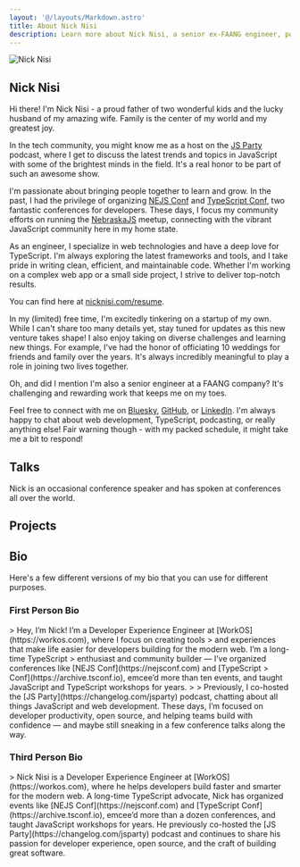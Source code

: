 ```yaml
---
layout: '@/layouts/Markdown.astro'
title: About Nick Nisi
description: Learn more about Nick Nisi, a senior ex-FAANG engineer, podcast host, and conference speaker.
---
```



<section>
	<div class="flex flex-col items-center">
		<Image alt="Nick Nisi" width={512} height={512} class="h-64 w-64 rounded-full" src={profileImg} quaility="max" />
		<h1>Nick Nisi</h1>
	</div>
</section>


Hi there! I'm Nick Nisi - a proud father of two wonderful kids and the lucky husband of my amazing wife. Family is the center of my world and my greatest joy.

In the tech community, you might know me as a host on the [JS Party](https://jsparty.fm) podcast, where I get to discuss the latest trends and topics in JavaScript with some of the brightest minds in the field. It's a real honor to be part of such an awesome show.

I'm passionate about bringing people together to learn and grow. In the past, I had the privilege of organizing [NEJS Conf](https://nejsconf.com) and [TypeScript Conf](https://archive.tsconf.io/2021/), two fantastic conferences for developers. These days, I focus my community efforts on running the [NebraskaJS](https://nebraskajs.com) meetup, connecting with the vibrant JavaScript community here in my home state.

As an engineer, I specialize in web technologies and have a deep love for TypeScript. I'm always exploring the latest frameworks and tools, and I take pride in writing clean, efficient, and maintainable code. Whether I'm working on a complex web app or a small side project, I strive to deliver top-notch results.

<Callout title="Looking for my resume?">
	<p>You can find here at <a href="/resume">nicknisi.com/resume</a>.</p>
</Callout>

In my (limited) free time, I'm excitedly tinkering on a startup of my own. While I can't share too many details yet, stay tuned for updates as this new venture takes shape! I also enjoy taking on diverse challenges and learning new things. For example, I've had the honor of officiating 10 weddings for friends and family over the years. It's always incredibly meaningful to play a role in joining two lives together.

Oh, and did I mention I'm also a senior engineer at a FAANG company? It's challenging and rewarding work that keeps me on my toes.

Feel free to connect with me on [Bluesky](https://bsky.app/profile/nicknisi.com), [GitHub](https://github.com/nicknisi), or [LinkedIn](https://linkedin.com/in/nicknisi). I'm always happy to chat about web development, TypeScript, podcasting, or really anything else! Fair warning though - with my packed schedule, it might take me a bit to respond!

## Talks

Nick is an occasional conference speaker and has spoken at conferences all over the world.

<div class="not-prose">
	<Appearances promoted />
</div>

## Projects

<div class="not-prose">
	<Projects promoted />
</div>

## Bio

Here's a few different versions of my bio that you can use for different purposes.

### First Person Bio

<CopyableContent padding border>
> Hey, I’m Nick! I’m a Developer Experience Engineer at [WorkOS](https://workos.com), where I focus on creating tools
> and experiences that make life easier for developers building for the modern web. I’m a long-time TypeScript
> enthusiast and community builder — I’ve organized conferences like [NEJS Conf](https://nejsconf.com) and [TypeScript
> Conf](https://archive.tsconf.io), emcee’d more than ten events, and taught JavaScript and TypeScript workshops for years.
>
> Previously, I co-hosted the [JS Party](https://changelog.com/jsparty) podcast, chatting about all things JavaScript and web development. These days, I’m focused on developer productivity, open source, and helping teams build with confidence — and maybe still sneaking in a few conference talks along the way.
</CopyableContent>

### Third Person Bio

<CopyableContent padding border>
> Nick Nisi is a Developer Experience Engineer at [WorkOS](https://workos.com), where he helps developers build faster and smarter for the modern web. A long-time TypeScript advocate, Nick has organized events like [NEJS Conf](https://nejsconf.com) and [TypeScript Conf](https://archive.tsconf.io), emcee’d more than a dozen conferences, and taught JavaScript workshops for years. He previously co-hosted the [JS Party](https://changelog.com/jsparty) podcast and continues to share his passion for developer experience, open source, and the craft of building great software.
</CopyableContent>
